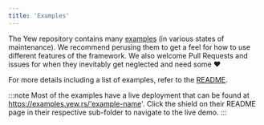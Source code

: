 ```yaml
---
title: 'Examples'
---
```


The Yew repository contains many [examples] (in various states of maintenance).
We recommend perusing them to get a feel for how to use different features of the framework.
We also welcome Pull Requests and issues for when they inevitably get neglected and need some ♥️

For more details including a list of examples, refer to the [README].

:::note
Most of the examples have a live deployment that can be found at https://examples.yew.rs/'example-name'.
Click the shield on their README page in their respective sub-folder to navigate to the live demo.
:::

[examples]: https://github.com/yewstack/yew/tree/master/examples
[readme]: https://github.com/yewstack/yew/tree/master/examples#yew-examples
